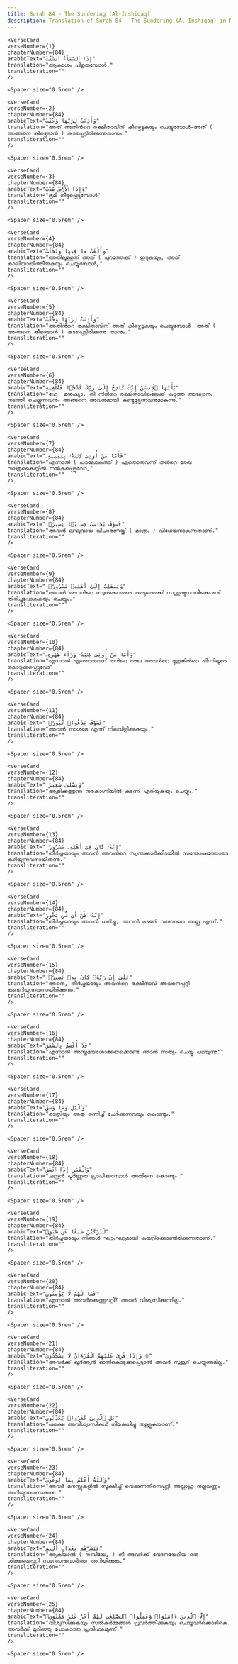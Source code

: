 ```yaml
---
title: Surah 84 - The Sundering (Al-Inshiqaq)  
description: Translation of Surah 84 - The Sundering (Al-Inshiqaq) in Malayalam
---
```







    <VerseCard 
    verseNumber={1}
    chapterNumber={84}
    arabicText="إِذَا ٱلسَّمَآءُ ٱنشَقَّتْ"
    translation="ആകാശം പിളരുമ്പോള്‍,"
    transliteration=""
    />

    <Spacer size="0.5rem" />
                
    <VerseCard 
    verseNumber={2}
    chapterNumber={84}
    arabicText="وَأَذِنَتْ لِرَبِّهَا وَحُقَّتْ"
    translation="അത്‌ അതിന്‍റെ രക്ഷിതാവിന്‌ കീഴ്പെടുകയും ചെയ്യുമ്പോള്‍-അത്‌ ( അങ്ങനെ കീഴ്പെടാന്‍ ) കടപ്പെട്ടിരിക്കുന്നുതാനും."
    transliteration=""
    />

    <Spacer size="0.5rem" />
                
    <VerseCard 
    verseNumber={3}
    chapterNumber={84}
    arabicText="وَإِذَا ٱلْأَرْضُ مُدَّتْ"
    translation="ഭൂമി നീട്ടപ്പെടുമ്പോള്‍"
    transliteration=""
    />

    <Spacer size="0.5rem" />
                
    <VerseCard 
    verseNumber={4}
    chapterNumber={84}
    arabicText="وَأَلْقَتْ مَا فِيهَا وَتَخَلَّتْ"
    translation="അതിലുള്ളത്‌ അത്‌ ( പുറത്തേക്ക്‌ ) ഇടുകയും, അത്‌ കാലിയായിത്തീരുകയും ചെയ്യുമ്പോള്‍,"
    transliteration=""
    />

    <Spacer size="0.5rem" />
                
    <VerseCard 
    verseNumber={5}
    chapterNumber={84}
    arabicText="وَأَذِنَتْ لِرَبِّهَا وَحُقَّتْ"
    translation="അതിന്‍റെ രക്ഷിതാവിന്‌ അത്‌ കീഴ്പെടുകയും ചെയ്യുമ്പോള്‍- അത്‌ ( അങ്ങനെ കീഴ്പെടാന്‍ ) കടപ്പെട്ടിരിക്കുന്നു താനും."
    transliteration=""
    />

    <Spacer size="0.5rem" />
                
    <VerseCard 
    verseNumber={6}
    chapterNumber={84}
    arabicText="يَٰٓأَيُّهَا ٱلْإِنسَٰنُ إِنَّكَ كَادِحٌ إِلَىٰ رَبِّكَ كَدْحًۭا فَمُلَٰقِيهِ"
    translation="ഹേ, മനുഷ്യാ, നീ നിന്‍റെ രക്ഷിതാവിങ്കലേക്ക്‌ കടുത്ത അദ്ധ്വാനം നടത്തി ചെല്ലുന്നവനും അങ്ങനെ അവനുമായി കണ്ടുമുട്ടുന്നവനുമാകുന്നു."
    transliteration=""
    />

    <Spacer size="0.5rem" />
                
    <VerseCard 
    verseNumber={7}
    chapterNumber={84}
    arabicText="فَأَمَّا مَنْ أُوتِىَ كِتَٰبَهُۥ بِيَمِينِهِۦ"
    translation="എന്നാല്‍ ( പരലോകത്ത്‌ ) ഏതൊരുവന്ന്‌ തന്‍റെ രേഖ വലതുകൈയ്യില്‍ നല്‍കപ്പെട്ടുവോ,"
    transliteration=""
    />

    <Spacer size="0.5rem" />
                
    <VerseCard 
    verseNumber={8}
    chapterNumber={84}
    arabicText="فَسَوْفَ يُحَاسَبُ حِسَابًۭا يَسِيرًۭا"
    translation="അവന്‍ ലഘുവായ വിചാരണയ്ക്ക്‌ ( മാത്രം ) വിധേയനാകുന്നതാണ്‌."
    transliteration=""
    />

    <Spacer size="0.5rem" />
                
    <VerseCard 
    verseNumber={9}
    chapterNumber={84}
    arabicText="وَيَنقَلِبُ إِلَىٰٓ أَهْلِهِۦ مَسْرُورًۭا"
    translation="അവന്‍ അവന്‍റെ സ്വന്തക്കാരുടെ അടുത്തേക്ക്‌ സന്തുഷ്ടനായിക്കൊണ്ട്‌ തിരിച്ചുപോകുകയും ചെയ്യും."
    transliteration=""
    />

    <Spacer size="0.5rem" />
                
    <VerseCard 
    verseNumber={10}
    chapterNumber={84}
    arabicText="وَأَمَّا مَنْ أُوتِىَ كِتَٰبَهُۥ وَرَآءَ ظَهْرِهِۦ"
    translation="എന്നാല്‍ ഏതൊരുവന്‌ തന്‍റെ രേഖ അവന്‍റെ മുതുകിന്‍റെ പിന്നിലൂടെ കൊടുക്കപ്പെട്ടുവോ"
    transliteration=""
    />

    <Spacer size="0.5rem" />
                
    <VerseCard 
    verseNumber={11}
    chapterNumber={84}
    arabicText="فَسَوْفَ يَدْعُوا۟ ثُبُورًۭا"
    translation="അവന്‍ നാശമേ എന്ന്‌ നിലവിളിക്കുകയും,"
    transliteration=""
    />

    <Spacer size="0.5rem" />
                
    <VerseCard 
    verseNumber={12}
    chapterNumber={84}
    arabicText="وَيَصْلَىٰ سَعِيرًا"
    translation="ആളിക്കത്തുന്ന നരകാഗ്നിയില്‍ കടന്ന്‌ എരിയുകയും ചെയ്യും."
    transliteration=""
    />

    <Spacer size="0.5rem" />
                
    <VerseCard 
    verseNumber={13}
    chapterNumber={84}
    arabicText="إِنَّهُۥ كَانَ فِىٓ أَهْلِهِۦ مَسْرُورًا"
    translation="തീര്‍ച്ചയായും അവന്‍ അവന്‍റെ സ്വന്തക്കാര്‍ക്കിടയില്‍ സന്തോഷത്തോടെ കഴിയുന്നവനായിരുന്നു."
    transliteration=""
    />

    <Spacer size="0.5rem" />
                
    <VerseCard 
    verseNumber={14}
    chapterNumber={84}
    arabicText="إِنَّهُۥ ظَنَّ أَن لَّن يَحُورَ"
    translation="തീര്‍ച്ചയായും അവന്‍ ധരിച്ചു; അവന്‍ മടങ്ങി വരുന്നതേ അല്ല എന്ന്‌."
    transliteration=""
    />

    <Spacer size="0.5rem" />
                
    <VerseCard 
    verseNumber={15}
    chapterNumber={84}
    arabicText="بَلَىٰٓ إِنَّ رَبَّهُۥ كَانَ بِهِۦ بَصِيرًۭا"
    translation="അതെ, തീര്‍ച്ചയായും അവന്‍റെ രക്ഷിതാവ്‌ അവനെപ്പറ്റി കണ്ടറിയുന്നവനായിരിക്കുന്നു."
    transliteration=""
    />

    <Spacer size="0.5rem" />
                
    <VerseCard 
    verseNumber={16}
    chapterNumber={84}
    arabicText="فَلَآ أُقْسِمُ بِٱلشَّفَقِ"
    translation="എന്നാല്‍ അസ്തമയശോഭയെക്കൊണ്ട്‌ ഞാന്‍ സത്യം ചെയ്തു പറയുന്നു:"
    transliteration=""
    />

    <Spacer size="0.5rem" />
                
    <VerseCard 
    verseNumber={17}
    chapterNumber={84}
    arabicText="وَٱلَّيْلِ وَمَا وَسَقَ"
    translation="രാത്രിയും അതു ഒന്നിച്ച്‌ ചേര്‍ക്കുന്നവയും കൊണ്ടും,"
    transliteration=""
    />

    <Spacer size="0.5rem" />
                
    <VerseCard 
    verseNumber={18}
    chapterNumber={84}
    arabicText="وَٱلْقَمَرِ إِذَا ٱتَّسَقَ"
    translation="ചന്ദ്രന്‍ പൂര്‍ണ്ണത പ്രാപിക്കുമ്പോള്‍ അതിനെ കൊണ്ടും."
    transliteration=""
    />

    <Spacer size="0.5rem" />
                
    <VerseCard 
    verseNumber={19}
    chapterNumber={84}
    arabicText="لَتَرْكَبُنَّ طَبَقًا عَن طَبَقٍۢ"
    translation="തീര്‍ച്ചയായും നിങ്ങള്‍ ഘട്ടംഘട്ടമായി കയറിക്കൊണ്ടിരിക്കുന്നതാണ്‌."
    transliteration=""
    />

    <Spacer size="0.5rem" />
                
    <VerseCard 
    verseNumber={20}
    chapterNumber={84}
    arabicText="فَمَا لَهُمْ لَا يُؤْمِنُونَ"
    translation="എന്നാല്‍ അവര്‍ക്കെന്തുപറ്റി? അവര്‍ വിശ്വസിക്കുന്നില്ല."
    transliteration=""
    />

    <Spacer size="0.5rem" />
                
    <VerseCard 
    verseNumber={21}
    chapterNumber={84}
    arabicText="وَإِذَا قُرِئَ عَلَيْهِمُ ٱلْقُرْءَانُ لَا يَسْجُدُونَ ۩"
    translation="അവര്‍ക്ക്‌ ഖുര്‍ആന്‍ ഓതികൊടുക്കപ്പെട്ടാല്‍ അവര്‍ സുജൂദ്‌ ചെയ്യുന്നുമില്ല."
    transliteration=""
    />

    <Spacer size="0.5rem" />
                
    <VerseCard 
    verseNumber={22}
    chapterNumber={84}
    arabicText="بَلِ ٱلَّذِينَ كَفَرُوا۟ يُكَذِّبُونَ"
    translation="പക്ഷെ അവിശ്വാസികള്‍ നിഷേധിച്ചു തള്ളുകയാണ്‌."
    transliteration=""
    />

    <Spacer size="0.5rem" />
                
    <VerseCard 
    verseNumber={23}
    chapterNumber={84}
    arabicText="وَٱللَّهُ أَعْلَمُ بِمَا يُوعُونَ"
    translation="അവര്‍ മനസ്സുകളില്‍ സൂക്ഷിച്ച്‌ വെക്കുന്നതിനെപ്പറ്റി അല്ലാഹു നല്ലവണ്ണം അറിയുന്നവനാകുന്നു."
    transliteration=""
    />

    <Spacer size="0.5rem" />
                
    <VerseCard 
    verseNumber={24}
    chapterNumber={84}
    arabicText="فَبَشِّرْهُم بِعَذَابٍ أَلِيمٍ"
    translation="ആകയാല്‍ ( നബിയേ, ) നീ അവര്‍ക്ക്‌ വേദനയേറിയ ഒരു ശിക്ഷയെപ്പറ്റി സന്തോഷവാര്‍ത്ത അറിയിക്കുക."
    transliteration=""
    />

    <Spacer size="0.5rem" />
                
    <VerseCard 
    verseNumber={25}
    chapterNumber={84}
    arabicText="إِلَّا ٱلَّذِينَ ءَامَنُوا۟ وَعَمِلُوا۟ ٱلصَّٰلِحَٰتِ لَهُمْ أَجْرٌ غَيْرُ مَمْنُونٍۭ"
    translation="വിശ്വസിക്കുകയും സല്‍കര്‍മ്മങ്ങള്‍ പ്രവര്‍ത്തിക്കുകയും ചെയ്തവര്‍ക്കൊഴികെ. അവര്‍ക്ക്‌ മുറിഞ്ഞു പോകാത്ത പ്രതിഫലമുണ്ട്‌."
    transliteration=""
    />

    <Spacer size="0.5rem" />
                